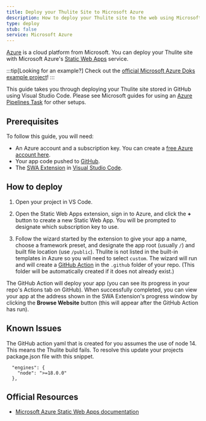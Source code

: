 ```yaml
---
title: Deploy your Thulite Site to Microsoft Azure
description: How to deploy your Thulite site to the web using Microsoft Azure.
type: deploy
stub: false
service: Microsoft Azure
---
```


[Azure](https://azure.microsoft.com/) is a cloud platform from Microsoft. You can deploy your Thulite site with Microsoft Azure's [Static Web Apps](https://aka.ms/staticwebapps) service.

:::tip[Looking for an example?]
Check out the [official Microsoft Azure Doks example project](https://github.com/thuliteio/doks-microsoft-azure)!
:::

This guide takes you through deploying your Thulite site stored in GitHub using Visual Studio Code. Please see Microsoft guides for using an [Azure Pipelines Task](https://learn.microsoft.com/en-us/azure/devops/pipelines/tasks/reference/azure-static-web-app-v0?view=azure-pipelines) for other setups.

## Prerequisites

To follow this guide, you will need:

- An Azure account and a subscription key. You can create a [free Azure account here](https://azure.microsoft.com/free).
- Your app code pushed to [GitHub](https://github.com/).
- The [SWA Extension](https://marketplace.visualstudio.com/items?itemName=ms-azuretools.vscode-azurestaticwebapps) in [Visual Studio Code](https://code.visualstudio.com/).

## How to deploy

1. Open your project in VS Code.

2. Open the Static Web Apps extension, sign in to Azure, and click the **+** button to create a new Static Web App. You will be prompted to designate which subscription key to use.

3. Follow the wizard started by the extension to give your app a name, choose a framework preset, and designate the app root (usually `/`) and built file location (use `/public`). Thulite is not listed in the built-in templates in Azure so you will need to select `custom`. The wizard will run and will create a [GitHub Action](https://github.com/features/actions) in the `.github` folder of your repo. (This folder will be automatically created if it does not already exist.) 

The GitHub Action will deploy your app (you can see its progress in your repo's Actions tab on GitHub). When successfully completed, you can view your app at the address shown in the SWA Extension's progress window by clicking the **Browse Website** button (this will appear after the GitHub Action has run).

## Known Issues
The GitHub action yaml that is created for you assumes the use of node 14. This means the Thulite build fails. To resolve this update your projects package.json file with this snippet.

```
  "engines": {
    "node": ">=18.0.0"
  },
```

## Official Resources

- [Microsoft Azure Static Web Apps documentation](https://learn.microsoft.com/en-us/azure/static-web-apps/)
